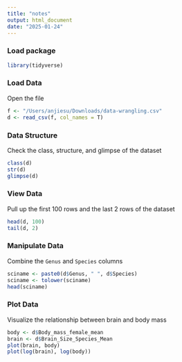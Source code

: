 ```yaml
---
title: "notes"
output: html_document
date: "2025-01-24"
---
```


### Load package

```r
library(tidyverse)
```

### Load Data

Open the file

```r
f <- "/Users/anjiesu/Downloads/data-wrangling.csv"
d <- read_csv(f, col_names = T)
```

### Data Structure

Check the class, structure, and glimpse of the dataset

```r
class(d)
str(d)
glimpse(d)
```

### View Data

Pull up the first 100 rows and the last 2 rows of the dataset

```r
head(d, 100)
tail(d, 2)
```

### Manipulate Data

Combine the `Genus` and `Species` columns

```r
sciname <- paste0(d$Genus, " ", d$Species)
sciname <- tolower(sciname)
head(sciname)
```

### Plot Data

Visualize the relationship between brain and body mass

```r
body <- d$Body_mass_female_mean
brain <- d$Brain_Size_Species_Mean
plot(brain, body)
plot(log(brain), log(body))
```


